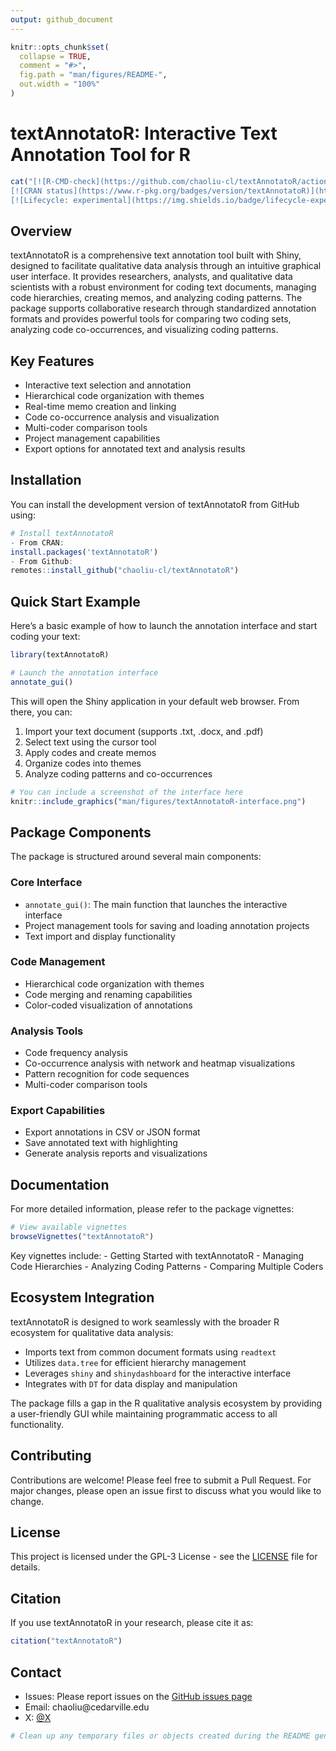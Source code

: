 ```yaml
---
output: github_document
---
```


```r
knitr::opts_chunk$set(
  collapse = TRUE,
  comment = "#>",
  fig.path = "man/figures/README-",
  out.width = "100%"
)
```

# textAnnotatoR: Interactive Text Annotation Tool for R

```r
cat("[![R-CMD-check](https://github.com/chaoliu-cl/textAnnotatoR/actions/workflows/R-CMD-check.yaml/badge.svg)](https://github.com/chaoliu-cl/textAnnotatoR/actions/workflows/R-CMD-check.yaml)
[![CRAN status](https://www.r-pkg.org/badges/version/textAnnotatoR)](https://CRAN.R-project.org/package=textAnnotatoR)
[![Lifecycle: experimental](https://img.shields.io/badge/lifecycle-experimental-orange.svg)](https://lifecycle.r-lib.org/articles/stages.html#experimental)")
```

## Overview

textAnnotatoR is a comprehensive text annotation tool built with Shiny, designed to facilitate qualitative data analysis through an intuitive graphical user interface. It provides researchers, analysts, and qualitative data scientists with a robust environment for coding text documents, managing code hierarchies, creating memos, and analyzing coding patterns. The package supports collaborative research through standardized annotation formats and provides powerful tools for comparing two coding sets, analyzing code co-occurrences, and visualizing coding patterns.

## Key Features

- Interactive text selection and annotation
- Hierarchical code organization with themes
- Real-time memo creation and linking
- Code co-occurrence analysis and visualization
- Multi-coder comparison tools
- Project management capabilities
- Export options for annotated text and analysis results

## Installation

You can install the development version of textAnnotatoR from GitHub using:

```r
# Install textAnnotatoR
- From CRAN: 
install.packages('textAnnotatoR')
- From Github:
remotes::install_github("chaoliu-cl/textAnnotatoR")
```

## Quick Start Example

Here's a basic example of how to launch the annotation interface and start coding your text:

```r
library(textAnnotatoR)

# Launch the annotation interface
annotate_gui()
```

This will open the Shiny application in your default web browser. From there, you can:

1. Import your text document (supports .txt, .docx, and .pdf)
2. Select text using the cursor tool
3. Apply codes and create memos
4. Organize codes into themes
5. Analyze coding patterns and co-occurrences

```r
# You can include a screenshot of the interface here
knitr::include_graphics("man/figures/textAnnotatoR-interface.png")
```

## Package Components

The package is structured around several main components:

### Core Interface
- `annotate_gui()`: The main function that launches the interactive interface
- Project management tools for saving and loading annotation projects
- Text import and display functionality

### Code Management
- Hierarchical code organization with themes
- Code merging and renaming capabilities
- Color-coded visualization of annotations

### Analysis Tools
- Code frequency analysis
- Co-occurrence analysis with network and heatmap visualizations
- Pattern recognition for code sequences
- Multi-coder comparison tools

### Export Capabilities
- Export annotations in CSV or JSON format
- Save annotated text with highlighting
- Generate analysis reports and visualizations

## Documentation

For more detailed information, please refer to the package vignettes:

```r
# View available vignettes
browseVignettes("textAnnotatoR")
```

Key vignettes include:
- Getting Started with textAnnotatoR
- Managing Code Hierarchies
- Analyzing Coding Patterns
- Comparing Multiple Coders

## Ecosystem Integration

textAnnotatoR is designed to work seamlessly with the broader R ecosystem for qualitative data analysis:

- Imports text from common document formats using `readtext`
- Utilizes `data.tree` for efficient hierarchy management
- Leverages `shiny` and `shinydashboard` for the interactive interface
- Integrates with `DT` for data display and manipulation

The package fills a gap in the R qualitative analysis ecosystem by providing a user-friendly GUI while maintaining programmatic access to all functionality.

## Contributing

Contributions are welcome! Please feel free to submit a Pull Request. For major changes, please open an issue first to discuss what you would like to change.

## License

This project is licensed under the GPL-3 License - see the [LICENSE](LICENSE) file for details.

## Citation

If you use textAnnotatoR in your research, please cite it as:

```r
citation("textAnnotatoR")
```

## Contact

* Issues: Please report issues on the [GitHub issues page](https://github.com/chaoliu-cl/textAnnotatoR/issues)
* Email: chaoliu@cedarville.edu
* X: [@X](https://x.com/ChaoLiu77600168)

```r
# Clean up any temporary files or objects created during the README generation
```
